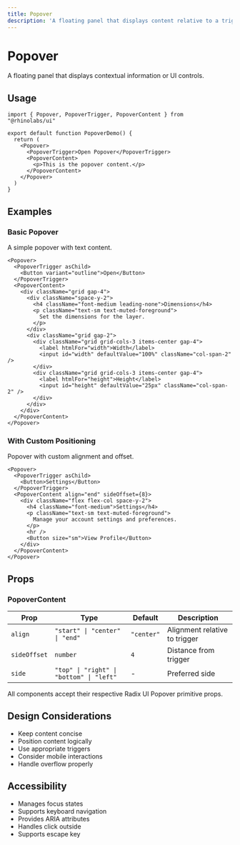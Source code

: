 ```yaml
---
title: Popover
description: 'A floating panel that displays content relative to a trigger.'
---
```


# Popover

A floating panel that displays contextual information or UI controls.

## Usage

```tsx
import { Popover, PopoverTrigger, PopoverContent } from "@rhinolabs/ui"

export default function PopoverDemo() {
  return (
    <Popover>
      <PopoverTrigger>Open Popover</PopoverTrigger>
      <PopoverContent>
        <p>This is the popover content.</p>
      </PopoverContent>
    </Popover>
  )
}
```

## Examples

### Basic Popover

A simple popover with text content.

```tsx
<Popover>
  <PopoverTrigger asChild>
    <Button variant="outline">Open</Button>
  </PopoverTrigger>
  <PopoverContent>
    <div className="grid gap-4">
      <div className="space-y-2">
        <h4 className="font-medium leading-none">Dimensions</h4>
        <p className="text-sm text-muted-foreground">
          Set the dimensions for the layer.
        </p>
      </div>
      <div className="grid gap-2">
        <div className="grid grid-cols-3 items-center gap-4">
          <label htmlFor="width">Width</label>
          <input id="width" defaultValue="100%" className="col-span-2" />
        </div>
        <div className="grid grid-cols-3 items-center gap-4">
          <label htmlFor="height">Height</label>
          <input id="height" defaultValue="25px" className="col-span-2" />
        </div>
      </div>
    </div>
  </PopoverContent>
</Popover>
```

### With Custom Positioning

Popover with custom alignment and offset.

```tsx
<Popover>
  <PopoverTrigger asChild>
    <Button>Settings</Button>
  </PopoverTrigger>
  <PopoverContent align="end" sideOffset={8}>
    <div className="flex flex-col space-y-2">
      <h4 className="font-medium">Settings</h4>
      <p className="text-sm text-muted-foreground">
        Manage your account settings and preferences.
      </p>
      <hr />
      <Button size="sm">View Profile</Button>
    </div>
  </PopoverContent>
</Popover>
```

## Props

### PopoverContent

| Prop | Type | Default | Description |
|------|------|---------|-------------|
| `align` | `"start" \| "center" \| "end"` | `"center"` | Alignment relative to trigger |
| `sideOffset` | `number` | `4` | Distance from trigger |
| `side` | `"top" \| "right" \| "bottom" \| "left"` | - | Preferred side |

All components accept their respective Radix UI Popover primitive props.

## Design Considerations

- Keep content concise
- Position content logically
- Use appropriate triggers
- Consider mobile interactions
- Handle overflow properly

## Accessibility

- Manages focus states
- Supports keyboard navigation
- Provides ARIA attributes
- Handles click outside
- Supports escape key

